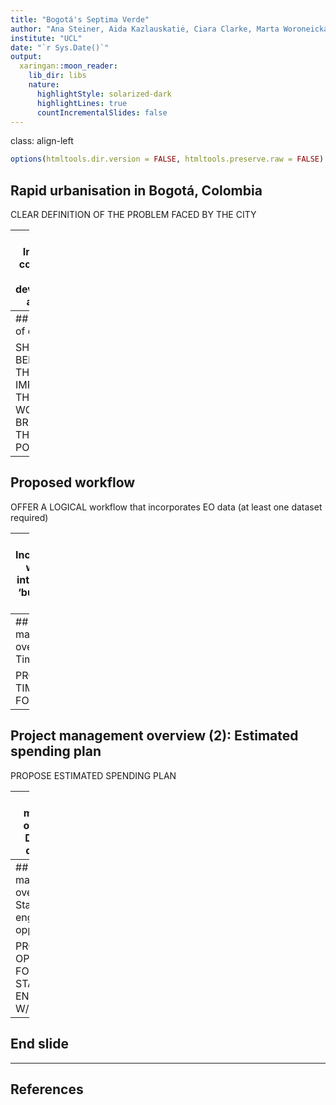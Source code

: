 ```yaml
---
title: "Bogotá's Septima Verde"
author: "Ana Steiner, Aida Kazlauskatiė, Ciara Clarke, Marta Woroneicka and Hannah Schuller"
institute: "UCL"
date: "`r Sys.Date()`"
output:
  xaringan::moon_reader:
    lib_dir: libs
    nature:
      highlightStyle: solarized-dark
      highlightLines: true
      countIncrementalSlides: false
---
```

class: align-left
```r
options(htmltools.dir.version = FALSE, htmltools.preserve.raw = FALSE)
```

## Rapid urbanisation in Bogotá, Colombia

CLEAR DEFINITION OF THE PROBLEM FACED BY THE CITY

---
## Improving compliance with development agendas

PROVIDE DESCRIPTION OF HOW IMPROVING BOGOTÁ'S ISSUES WOULD IMPROVE COMPLIANCE WITH DEVELOPMENT AGENDAS

---
## Benefits of change

SHOW THE BENEFITS THAT IMPROVING THE ISSUE WOULD BRING TO THE CITY + POPULATION

---
## Proposed workflow

OFFER A LOGICAL workflow that incorporates EO data (at least one dataset required)

---
## Incorporating workflow into Bogotá's 'business as usual'

DISCUSS HOW DATA + WORKFLOW CAN BE INCORPORATED INTO THE CITY'S 'BUSINESS AS USUAL' DATA PIPELINES/WORKFLOWS

---
## Project management overview (1): Timeline

PROPOSE TIMELINE FOR PLAN

---
## Project management overview (2): Estimated spending plan

PROPOSE ESTIMATED SPENDING PLAN

---
## Project management overview (3): Dates of key deliverables 

PROPOSE DATES FOR KEY DELIVERABLES (GANTT CHART)

---
## Project management overview (4): Stakeholder engagement opportunities

PROPOSE OPPORTUNITIES FOR STAKEHOLDER ENGAGEMENT W/ PROJECT

---
## End slide

---
## References 
